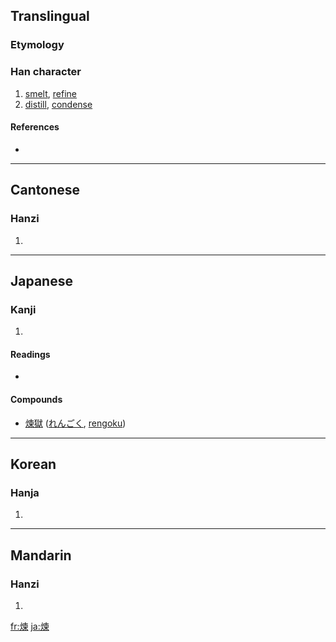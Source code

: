 {{also|炼|鍊}}
==Translingual==

===Etymology===
{{Han compound|火|柬|t1=fire|ls=psc}}

===Han character===
{{Han char|rn=86|rad=火|as=09|sn=13|four=9589<sub>6</sub>|canj=火木田火 (FDWF)}}

# [[smelt]], [[refine]]
# [[distill]], [[condense]]

====References====
* {{Han ref|kx=0676.040|dkj=19178|dj=1087.090|hdz=32215.110|uh=7149|ud=29001|bh=B7D2|bd=47058}}

----

==Cantonese==

===Hanzi===
{{yue-hanzi|jyut=|y=lin6|sim=炼}}

# {{defn|Cantonese}}

----

==Japanese==

===Kanji===
{{ja-kanji|grade=|rs=火09}}

# {{defn|Japanese}}

====Readings====
* {{ja-readings|on=[[れん]] (ren)|kun=[[ねる]] (neru)}}

====Compounds====
*[[煉獄]] ([[れんごく]], [[rengoku]])

----

==Korean==

===Hanja===
{{ko-hanja|hangeul=련>연|eumhun=|rv=ryeon>yeon|mr=ryŏn>yŏn|y=lyen>yen}}

# {{defn|Korean}}

----

==Mandarin==

===Hanzi===
{{cmn-hanzi|sim=炼|pin=[[liàn]] ([[lian4]])|wg=lien<sup>4</sup>}}

# {{defn|Mandarin}}

[[fr:煉]]
[[ja:煉]]